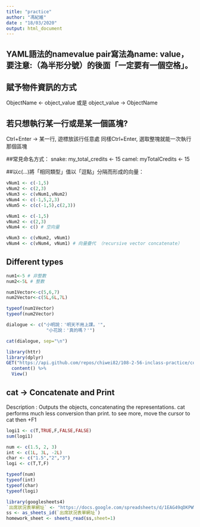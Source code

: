```yaml
---
title: "practice"
author: "馮紀維"
date : "18/03/2020"
output: html_document
---
```

## YAML語法的namevalue pair寫法為name: value，要注意:（為半形分號）的後面「一定要有一個空格」。

## 賦予物件資訊的方式
ObjectName <- object_value 或是 object_value -> ObjectName

## 若只想執行某一行或是某一個區塊?
Ctrl+Enter -> 某一行, 遊標放該行任意處
同樣Ctrl+Enter, 選取整塊就能一次執行那個區塊

##常見命名方式：
snake: my_total_credits <- 15
camel: myTotalCredits <- 15

##以c(...)將「相同類型」值以「逗點」分隔而形成的向量：
```r
vNum1 <- c(-1,5)
vNum2 <- c(2,3)
vNum3 <- c(vNum1,vNum2)
vNum4 <- c(-1,5,2,3)
vNum5 <- c(c(-1,5),c(2,3))
```

```r
vNum1 <- c(-1,5)
vNum2 <- c(2,3)
vNum4 <- c() # 空向量
```

```r
vNum3 <- c(vNum2, vNum1)
vNum4 <- c(vNum4, vNum1) # 向量疊代 （recursive vector concatenate）
```

## Different types
```r
num1<-5 # 非整數
num2<-5L # 整數

num1Vector<-c(5,6,7)
num2Vector<-c(5L,6L,7L)

typeof(num1Vector)
typeof(num2Vector)
```

```r
dialogue <- c("小明說：'明天不用上課。'",
               "小花說：'真的嗎？'")

cat(dialogue, sep="\n")
```

```r
library(httr)
library(dplyr)
GET("https://api.github.com/repos/chiwei82/108-2-56-inclass-practice/commits") %>%
  content() %>%
  View()
```
## cat -> Concatenate and Print
Description : Outputs the objects, concatenating the representations. cat performs much less conversion than print.
to see more, move the cursor to cat then +F1

```r
logi1 <- c(T,TRUE,F,FALSE,FALSE)
sum(logi1)
```

```r
num <- c(1.5, 2, 3)
int <- c(1L, 3L, -2L)
char <- c("1.5","2","3")
logi <- c(T,T,F)

typeof(num)
typeof(int)
typeof(char)
typeof(logi)
```

```r
library(googlesheets4)
`出席狀況表單網址` <- "https://docs.google.com/spreadsheets/d/1EAG49qDKPWWi0ebkVr29TLrvVnoBPfkvxYY-J3xLAHY/edit#gid=458686645" # 缺乏定義值
ss <- as_sheets_id(`出席狀況表單網址`)
homework_sheet <- sheets_read(ss,sheet=1)

```



